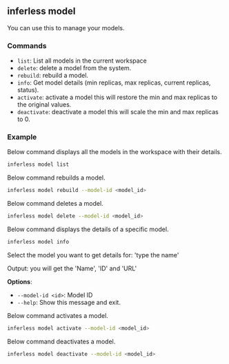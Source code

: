 ## inferless model

You can use this to manage your models.

### Commands

- `list`: List all models in the current workspace
- `delete`: delete a model from the system.
- `rebuild`: rebuild a model.
- `info`: Get model details  (min replicas, max replicas, current replicas, status).
- `activate`: activate a model this will restore the min and max replicas to the original values.
- `deactivate`: deactivate a model this will scale the min and max replicas to 0. 

### Example

Below command displays all the models in the workspace with their details.

```bash
inferless model list 
```

Below command rebuilds a model.

```bash
inferless model rebuild --model-id <model_id> 
```

Below command deletes a model.

```bash
inferless model delete --model-id <model_id> 
```

Below command displays the details of a specific model.

```bash
inferless model info 
```

Select the model you want to get details for: 'type the name'

Output: you will get the 'Name', 'ID' and 'URL'

**Options**:

* `--model-id <id>`: Model ID
* `--help`: Show this message and exit.


Below command activates a model.

```bash
inferless model activate --model-id <model_id> 
```

Below command deactivates a model.

```bash
inferless model deactivate --model-id <model_id> 
```


